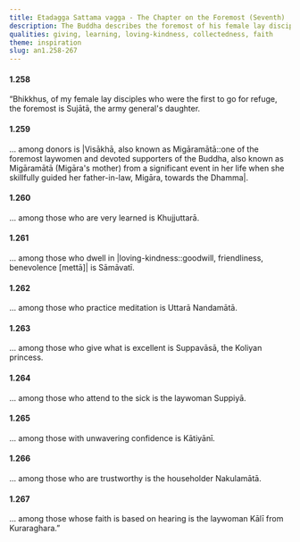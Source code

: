 ```yaml
---
title: Etadagga Sattama vagga - The Chapter on the Foremost (Seventh)
description: The Buddha describes the foremost of his female lay disciples in various categories.
qualities: giving, learning, loving-kindness, collectedness, faith
theme: inspiration
slug: an1.258-267
---
```


#### 1.258

“Bhikkhus, of my female lay disciples who were the first to go for refuge, the foremost is Sujātā, the army general's daughter.

#### 1.259

... among donors is |Visākhā, also known as Migāramātā::one of the foremost laywomen and devoted supporters of the Buddha, also known as Migāramātā (Migāra's mother) from a significant event in her life when she skillfully guided her father-in-law, Migāra, towards the Dhamma|.

#### 1.260

... among those who are very learned is Khujjuttarā.

#### 1.261

... among those who dwell in  |loving-kindness::goodwill, friendliness, benevolence [mettā]| is Sāmāvatī.

#### 1.262

... among those who practice meditation is Uttarā Nandamātā.

#### 1.263

... among those who give what is excellent is Suppavāsā, the Koliyan princess.

#### 1.264

... among those who attend to the sick is the laywoman Suppiyā.

#### 1.265

... among those with unwavering confidence is Kātiyānī.

#### 1.266

... among those who are trustworthy is the householder Nakulamātā.

#### 1.267

... among those whose faith is based on hearing is the laywoman Kālī from Kuraraghara.”
